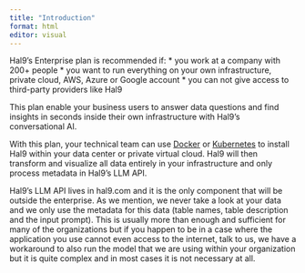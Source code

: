 ```yaml
---
title: "Introduction"
format: html
editor: visual
---
```


Hal9's Enterprise plan is recommended if:
* you work at a company with 200+ people
* you want to run everything on your own infrastructure, private cloud, AWS, Azure or Google account 
* you can not give access to third-party providers like Hal9

This plan enable your business users to answer data questions and find insights in seconds inside their own infrastructure with Hal9's conversational AI.

With this plan, your technical team can use [Docker](https://www.docker.com/) or [Kubernetes](https://kubernetes.io/) to install Hal9 within your data center or private virtual cloud. Hal9 will then transform and visualize all data entirely in your infrastructure and only process metadata in Hal9's LLM API. 

Hal9's LLM API lives in hal9.com and it is the only component that will be outside the enterprise. As we mention, we never take a look at your data and we only use the metadata for this data (table names, table description and the input prompt). This is usually more than enough and sufficient for many of the organizations but if you happen to be in a case where the application you use cannot even access to the internet, talk to us, we have a workaround to also run the model that we are using within your organization but it is quite complex and in most cases it is not necessary at all.
